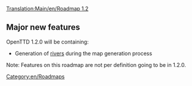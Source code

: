 [[Translation:Main/en/Roadmap 1.2]]{{en/-}}{{Template:Roadmapheader|
previous=Roadmap 1.1|
current=Roadmap 1.2|
next=Roadmap 1.3|
}}

==Major new features==

OpenTTD 1.2.0 will be containing:

* Generation of [[Main/en/River|rivers]] during the map generation process


Note: Features on this roadmap are not per definition going to be in 1.2.0.
[[Category:en/Roadmaps]]